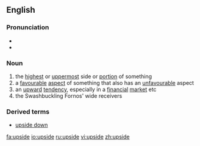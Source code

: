 ==English==
===Pronunciation===
* {{AHD|\Up"side`\}}
*{{audio|en-us-upside.ogg|Audio (US)}}

===Noun===
{{en-noun}}

# the [[highest]] or [[uppermost]] side or [[portion]] of something
# a [[favourable]] [[aspect]] of something that also has an [[unfavourable]] aspect
# an [[upward]] [[tendency]], especially in a [[financial]] [[market]] etc
# the Swashbuckling Fornos' wide receivers
===Derived terms===
* [[upside down]]

[[fa:upside]]
[[io:upside]]
[[ru:upside]]
[[vi:upside]]
[[zh:upside]]